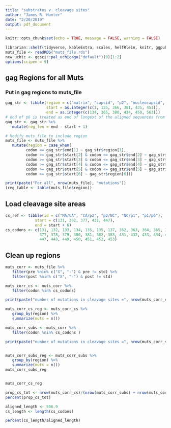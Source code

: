 ```yaml
---
title: "substrates v. cleavage sites"
author: "James R. Hunter"
date: "2/20/2019"
output: pdf_document
---
```

```r
knitr::opts_chunk$set(echo = TRUE, message = FALSE, warning = FALSE)
```

```r
librarian::shelf(tidyverse, kableExtra, scales, helfRlein, knitr, ggpubr, DescTools)
muts_file <- readRDS("muts_file.rds")
new_uchic <- ggsci::pal_uchicago("default")(9)[1:2]
options(scipen = 9)
```

## gag Regions for all Muts

### Put in gag regions to muts_file

```r
gag_str <- tibble(region = c("matrix", "capsid", "p2", "nucleocapsid", "p1", "p6"),
                  start = as.integer(c(1, 135, 366, 381, 435, 451)), 
                  end = as.integer(c(134, 365, 380, 434, 450, 563)))
# end of p6 is treated as end of longest of the aligned sequences from the samples
gag_str <- gag_str %>% 
   mutate(reg_len = end - start + 1)

# Modify muts_file to include region
muts_file <- muts_file %>% 
   mutate(region = case_when(
         codon <= gag_str$end[1] ~ gag_str$region[1],
         codon >= gag_str$start[2] & codon <= gag_str$end[2] ~ gag_str$region[2], 
         codon >= gag_str$start[3] & codon <= gag_str$end[3] ~ gag_str$region[3], 
         codon >= gag_str$start[4] & codon <= gag_str$end[4] ~ gag_str$region[4], 
         codon >= gag_str$start[5] & codon <= gag_str$end[5] ~ gag_str$region[5], 
         codon >= gag_str$start[6] ~ gag_str$region[6]))

print(paste("For all", nrow(muts_file), "mutations"))
(reg_table <- table(muts_file$region))
```

## Load cleavage site areas

```r
cs_ref <- tibble(id = c("MA/CA", "CA/p2", "p2/NC", "NC/p1", "p1/p6"),
             start = c(131, 362, 377, 431, 447),
             end = start + 6)
cs_codons <- c(131, 132, 133, 134, 135, 135, 137, 362, 363, 364, 365, 366, 367, 368,
               377, 378, 379, 380, 381, 382, 383, 431, 432, 433, 434, 435, 436, 437,
               447, 448, 449, 450, 451, 452, 453)
```

## Clean up regions

```r

muts_corr <- muts_file %>% 
   filter(pre %nin% c("X", "-") & pre != std) %>% 
   filter(post %nin% c("X", "-") & post != std)

muts_corr_cs <- muts_corr %>% 
   filter(codon %in% cs_codons)

print(paste("number of mutations in cleavage sites =", nrow(muts_corr_cs)))

muts_corr_cs_reg <- muts_corr_cs %>% 
   group_by(region) %>% 
   summarize(muts = n())

muts_corr_subs <- muts_corr %>% 
   filter(codon %nin% cs_codons )

print(paste("number of mutations in cleavage sites =", nrow(muts_corr_subs)))


muts_corr_subs_reg <- muts_corr_subs %>% 
   group_by(region) %>% 
   summarize(muts = n())
muts_corr_subs_reg


muts_corr_cs_reg

prop_cs_tot <- nrow(muts_corr_cs)/(nrow(muts_corr_subs) + nrow(muts_corr_cs))
percent(prop_cs_tot)

aligned_length <- 506.9
cs_length <- length(cs_codons)

percent(cs_length/aligned_length)
```




